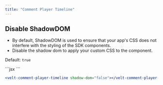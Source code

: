 ```yaml
---
title: "Comment Player Timeline"
---
```


## Disable ShadowDOM
- By default, ShadowDOM is used to ensure that your app's CSS does not interfere with the styling of the SDK components.
- Disable the shadow dom to apply your custom CSS to the component.

Default: `true`

<Tabs>

<Tab title="React / Next.js">
```jsx
<VeltCommentPlayerTimeline shadowDom={false} />
```

</Tab>

<Tab title="Other Frameworks">

```jsx
<velt-comment-player-timeline shadow-dom="false"></velt-comment-player-timeline>
```

</Tab>

</Tabs>